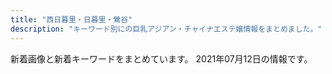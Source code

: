 ```yaml
---
title: "西日暮里・日暮里・鶯谷"
description: "キーワード別にの巨乳アジアン・チャイナエステ嬢情報をまとめました。"
---
```


新着画像と新着キーワードをまとめています。
2021年07月12日の情報です。

<DmmAffiliateIns />
<KeywordTable
  shops={
    [
    {
        "keywords": {},
        "station": "\u65e5\u66ae\u91cc\u99c5\u6771\u53e3",
        "img_links": [
            "http://www.relax-mirai.info/i/120/sayuri1.jpg",
            "http://www.relax-mirai.info/images/info02.jpg",
            "http://www.relax-mirai.info/images/sayuri1.jpg",
            "http://www.relax-mirai.info/images/m03.jpg",
            "http://www.relax-mirai.info/images/momo1.jpg",
            "http://www.relax-mirai.info/images/qr.jpg",
            "http://www.relax-mirai.info/images/info01.jpg",
            "http://www.relax-mirai.info/gals/risa1.jpg",
            "http://www.relax-mirai.info/gals/kaka1.jpg",
            "http://www.relax-mirai.info/gals/emi1.jpg",
            "http://www.relax-mirai.info/images/m02.jpg",
            "http://www.relax-mirai.info/i/images/sayuri1.jpg",
            "http://www.relax-mirai.info/i/images/momo1.jpg",
            "http://www.relax-mirai.info/images/m04.jpg",
            "http://www.relax-mirai.info/gals/aki1.jpg",
            "http://www.relax-mirai.info/images/risa1.jpg"
        ],
        "url": "http://www.relax-mirai.info/",
        "name": "\u672a\u6765"
    },
    {
        "name": "\u3055\u308f\u3084\u304b\u30ca\u30a4\u30c8",
        "keywords": {
            "C": 4,
            "F": 4,
            "D": 4
        },
        "station": "JR\u7530\u7aef\u99c5\u5317\u53e3",
        "url": "https://sawa-relax.tokyo/",
        "img_links": [
            "https://sawa-relax.tokyo/wp-content/themes/este/img/top-img01b.png",
            "https://sawa-relax.tokyo/wp-content/uploads/2021/05/78612sawaya.jpg",
            "https://sawa-relax.tokyo/wp-content/themes/este/img/tel_footer.png",
            "https://sawa-relax.tokyo/wp-content/themes/este/img/call.png",
            "https://sawa-relax.tokyo/wp-content/uploads/2021/05/098761sawaya.jpg",
            "https://sawa-relax.tokyo/wp-content/themes/este/img/top-img02.png",
            "https://sawa-relax.tokyo/wp-content/themes/este/img/top-img01a.png",
            "https://sawa-relax.tokyo/wp-content/themes/este/img/tel_header.png",
            "https://sawa-relax.tokyo/wp-content/themes/este/img/1.jpg",
            "https://sawa-relax.tokyo/wp-content/themes/este/img/4.jpg",
            "https://sawa-relax.tokyo/wp-content/themes/este/img/3.jpg",
            "https://sawa-relax.tokyo/wp-content/themes/este/img/2.jpg",
            "https://sawa-relax.tokyo/wp-content/uploads/2021/05/9876546789sawaya.jpg"
        ]
    },
    {
        "img_links": [
            "http://esthe-massage.xyz/images/cg03.jpg",
            "http://esthe-massage.xyz/images/cg01.jpg",
            "http://esthe-massage.xyz/images/cg06.jpg",
            "http://esthe-massage.xyz/images/top001.png",
            "http://esthe-massage.xyz/images/nav-004.png",
            "http://esthe-massage.xyz/images/cg05.jpg",
            "http://esthe-massage.xyz/images/nav-003.png",
            "http://esthe-massage.xyz/images/cg011.jpg",
            "http://esthe-massage.xyz/images/nav-006.png",
            "http://esthe-massage.xyz/images/tel.png",
            "http://esthe-massage.xyz/images/no.png",
            "http://esthe-massage.xyz/images/nav-005.png",
            "http://esthe-massage.xyz/images/cg02.jpg",
            "http://esthe-massage.xyz/images/cg04.jpg",
            "http://esthe-massage.xyz/images/cg07.jpg",
            "http://esthe-massage.xyz/images/nav-002.png",
            "http://esthe-massage.xyz/images/nav-001.png"
        ],
        "name": "FLORA \uff5e\u30d5\u30ed\u30fc\u30e9\uff5e",
        "station": "JR\u65e5\u66ae\u91cc\u99c5\u5357\u53e3",
        "keywords": {
            "E": 1,
            "D": 6,
            "86": 7
        },
        "url": "http://esthe-massage.xyz/"
    },
    {
        "name": "\u304a\u3072\u3081",
        "station": "JR\u65e5\u66ae\u91cc\u99c5\u6771\u53e3",
        "keywords": {
            "\u4e73": 2
        },
        "url": "http://vineryu.xyz/",
        "img_links": [
            "http://vineryu.xyz/uploads/210603/1-21060309335L40.jpg",
            "http://vineryu.xyz/uploads/210608/1-21060Q64635522.jpg",
            "http://vineryu.xyz/uploads/210603/1-21060309344H02.jpg",
            "http://vineryu.xyz/uploads/210603/1-210603093505U9.jpg",
            "http://vineryu.xyz/uploads/210603/1-210603093535919.jpg",
            "http://vineryu.xyz/uploads/210712/1-210G212240D49.jpg",
            "http://vineryu.xyz/uploads/210603/1-21060309354I30.jpg",
            "http://vineryu.xyz/uploads/210603/1-210603093516146.jpg",
            "http://vineryu.xyz/picture/fla.jpg",
            "http://vineryu.xyz/uploads/210603/1-2106030925294Y.jpg",
            "http://vineryu.xyz/uploads/210608/1-21060Q64523591.jpg",
            "http://vineryu.xyz/uploads/210603/1-21060309341O93.jpg",
            "http://vineryu.xyz/picture/photo01.jpg",
            "http://vineryu.xyz/uploads/210706/1-210F6105945648.jpg",
            "http://vineryu.xyz/picture/photo03.jpg",
            "http://vineryu.xyz/uploads/210706/1-210F610593DU.jpg",
            "http://vineryu.xyz/uploads/210608/1-21060Q64509648.jpg",
            "http://vineryu.xyz/uploads/210603/1-210603092541234.jpg",
            "http://vineryu.xyz/uploads/210603/1-210603093435K6.jpg",
            "http://vineryu.xyz/picture/photo04.jpg",
            "http://vineryu.xyz/picture/photo02.jpg",
            "http://vineryu.xyz/uploads/210608/1-21060Q6464E40.jpg",
            "http://vineryu.xyz/uploads/210712/1-210G212241D15.jpg"
        ]
    },
    {
        "name": "\u30ed\u30fc\u30ba",
        "url": "http://minopom.xyz/",
        "station": "JR\u7530\u7aef\u99c5",
        "keywords": {
            "\u4e73": 3
        },
        "img_links": [
            "http://minopom.xyz/uploads/210406/1-210406143111G0.jpg",
            "http://minopom.xyz/uploads/allimg/210410/1-21041014500NX.jpg",
            "http://minopom.xyz/uploads/210430/1-2104301Q63S18.jpg",
            "http://minopom.xyz/uploads/210406/1-210406143244C2.jpg",
            "http://minopom.xyz/picture/img.site-builder.jpg",
            "http://minopom.xyz/picture/room2.jpg",
            "http://www.minopom.xyz/uploads/allimg/210410/1-210410144U4934.jpg",
            "http://www.minopom.xyz/uploads/allimg/210410/1-21041014500NX.jpg",
            "http://minopom.xyz/uploads/210406/1-2104061433121E.jpg",
            "http://www.minopom.xyz/uploads/allimg/210410/1-210410144323118.jpg",
            "http://minopom.xyz/picture/room3.jpg",
            "http://www.minopom.xyz/uploads/allimg/210410/1-210410145204C9.jpg",
            "http://minopom.xyz/picture/head.jpg",
            "http://minopom.xyz/picture/room1.jpg",
            "http://minopom.xyz/uploads/allimg/210406/1-21040614313L45.jpg",
            "http://www.minopom.xyz/uploads/allimg/210410/1-21041014413S64.jpg",
            "http://www.minopom.xyz/picture/totop_04.png",
            "http://minopom.xyz/uploads/allimg/210410/1-210410144U4934.jpg",
            "http://www.minopom.xyz/picture/img.site-builder.jpg",
            "http://minopom.xyz/uploads/allimg/210410/1-210410145204C9.jpg",
            "http://minopom.xyz/uploads/allimg/210410/1-210410144323118.jpg",
            "http://minopom.xyz/uploads/allimg/210410/1-21041014413S64.jpg",
            "http://www.minopom.xyz/uploads/allimg/210410/1-21041014450GC.jpg",
            "http://minopom.xyz/uploads/allimg/210410/1-210410145124148.jpg",
            "http://minopom.xyz/uploads/210419/1-21041914162C16.jpg",
            "http://minopom.xyz/uploads/allimg/210410/1-2104101450455A.jpg",
            "http://www.minopom.xyz/picture/head.jpg",
            "http://www.minopom.xyz/uploads/allimg/210410/1-210410145124148.jpg",
            "http://www.minopom.xyz/uploads/allimg/210410/1-2104101450455A.jpg",
            "http://www.minopom.xyz/uploads/allimg/210410/1-210410144PY50.jpg",
            "http://minopom.xyz/picture/totop_04.png",
            "http://minopom.xyz/uploads/allimg/210410/1-21041014450GC.jpg",
            "http://www.minopom.xyz/uploads/allimg/210406/1-21040614313L45.jpg",
            "http://minopom.xyz/uploads/allimg/210410/1-210410144PY50.jpg"
        ]
    },
    {
        "img_links": [
            "https://mominoki.tyo.ac/images/themes/pink/line.png",
            "https://mominoki.tyo.ac/images/themes/pink/r3.jpg",
            "https://mominoki.tyo.ac/images/themes/pink/mobile.jpg",
            "https://mominoki.tyo.ac/photos/sites/41/2020/09/2020092804344859.jpg",
            "https://mominoki.tyo.ac/photos/sites/41/2021/03/202103150746598.jpg",
            "https://mominoki.tyo.ac/images/themes/pink/s_newface.png",
            "https://mominoki.tyo.ac/photos/sites/41/2020/09/2020092810535583.jpg",
            "https://mominoki.tyo.ac/images/room2.jpg",
            "https://mominoki.tyo.ac/images/themes/pink/s_link.png",
            "https://mominoki.tyo.ac/images/themes/pink/no2.png",
            "https://mominoki.tyo.ac/images/themes/pink/no1.png",
            "https://mominoki.tyo.ac/photos/sites/41/2020/11/2020111401222038.jpg",
            "https://mominoki.tyo.ac/images/room4.jpg",
            "https://mominoki.tyo.ac/photos/sites/41/2020/09/2020092801595154.jpg",
            "https://mominoki.tyo.ac/images/themes/pink/s_ranking.png",
            "https://mominoki.tyo.ac/images/room1.jpg",
            "https://mominoki.tyo.ac/photos/sites/41/2021/03/202103150747058.jpg",
            "https://mominoki.tyo.ac/images/themes/pink/s_pickup.png",
            "https://mominoki.tyo.ac/images/themes/pink/s_news.png",
            "https://mominoki.tyo.ac/photos/sites/41/2020/09/2020092804344656.jpg",
            "https://mominoki.tyo.ac/photos/sites/41/2021/06/202106070158042.jpg",
            "https://mominoki.tyo.ac/images/themes/pink/s_staff.png",
            "https://mominoki.tyo.ac/images/room3.jpg",
            "https://mominoki.tyo.ac/photos/sites/41/2020/09/2020092804344750.jpg"
        ],
        "keywords": {
            "85": 12,
            "86": 8,
            "87": 8,
            "C": 16,
            "D": 28,
            "E": 4,
            "83": 4
        },
        "url": "https://mominoki.tyo.ac/",
        "station": "\u753a\u5c4b\u99c51\u756a\u51fa\u53e3",
        "name": "\u3082\u307f\u306e\u6728"
    },
    {
        "station": "JR\u9daf\u8c37\u99c5\u5317\u53e3",
        "img_links": [
            "http://lillian.work/button/staff.png",
            "http://lillian.work/room/room-l1.jpg",
            "http://lillian.work/icon/google_plus.png",
            "http://lillian.work/room/tl1.jpg",
            "http://lillian.work/room/esthe2.jpg",
            "http://lillian.work/staff/miki-l1.jpg",
            "http://lillian.work/images/clear.png",
            "http://lillian.work/room/esthe1.jpg",
            "http://lillian.work/images/main1.jpg",
            "http://lillian.work/images/header3.png",
            "http://lillian.work/button/home.png",
            "http://lillian.work/staff/miki-s1.jpg",
            "http://lillian.work/staff/nana-l1.jpg",
            "http://lillian.work/images/main-sp.jpg",
            "http://lillian.work/icon/line.png",
            "http://lillian.work/images/footer-r.png",
            "http://lillian.work/room/esthe3.jpg",
            "http://lillian.work/staff/nana-s1.jpg",
            "http://lillian.work/images/flower.png",
            "http://lillian.work/room/room-l3.jpg",
            "http://lillian.work/room/tl3.jpg",
            "http://lillian.work/room/tl2.jpg",
            "http://lillian.work/room/room-l2.jpg",
            "http://lillian.work/images/footer-l.png",
            "http://lillian.work/icon/facebook.png",
            "http://lillian.work/room/room-l4.jpg",
            "http://lillian.work/icon/twitter.png"
        ],
        "url": "http://lillian.work/",
        "keywords": {},
        "name": "Oasis\uff5e\u30aa\u30a2\u30b7\u30b9"
    },
    {
        "img_links": [
            "http://aroma-est.net/images/slider/slide2.png",
            "http://aroma-est.net/images/staff_images/st4.jpg",
            "http://aroma-est.net/images/slider/slide2s.png",
            "http://aroma-est.net/images/staff_images/sta2.jpg",
            "http://aroma-est.net/images/index-2.jpg",
            "http://aroma-est.net/images/an_1_01.jpg",
            "http://aroma-est.net/images/r1.png",
            "http://aroma-est.net/images/staff_images/st5.jpg",
            "http://aroma-est.net/images/slider/slide1.png",
            "http://aroma-est.net/images/slider/slide3.png",
            "http://aroma-est.net/images/sys1.jpg",
            "http://aroma-est.net/images/qr.jpg",
            "http://aroma-est.net/images/r7.png",
            "http://aroma-est.net/images/r6.png",
            "http://aroma-est.net/images/an_1_02.jpg",
            "http://aroma-est.net/images/an_4_01.jpg",
            "http://aroma-est.net/images/slider/slide3s.png",
            "http://aroma-est.net/images/an_2_01.jpg",
            "http://aroma-est.net/images/staff_images/st2.jpg",
            "http://aroma-est.net/images/an_3_01.jpg",
            "http://aroma-est.net/images/an_4_02.jpg",
            "http://aroma-est.net/images/r8.png",
            "http://aroma-est.net/images/slider/slide1s.png",
            "http://aroma-est.net/images/staff_images/sl.png",
            "http://aroma-est.net/images/r4.png",
            "http://aroma-est.net/images/an_2_02.jpg",
            "http://aroma-est.net/images/r3.png",
            "http://aroma-est.net/images/an_3_02.jpg",
            "http://aroma-est.net/images/staff_images/st21.jpg",
            "http://aroma-est.net/images/staff_images/st1.jpg",
            "http://aroma-est.net/images/staff_images/st7.jpg",
            "http://aroma-est.net/images/r2.png",
            "http://aroma-est.net/images/an_5_02.jpg",
            "http://aroma-est.net/images/index_01.jpg",
            "http://aroma-est.net/images/fbb.jpg",
            "http://aroma-est.net/images/staff_images/sta5.jpg",
            "http://aroma-est.net/images/an_6_02.jpg",
            "http://aroma-est.net/images/staff_images/sta4.jpg",
            "http://aroma-est.net/images/r5.png",
            "http://aroma-est.net/images/no.png",
            "http://aroma-est.net/images/staff_images/sta7.jpg",
            "http://aroma-est.net/images/staff_images/sta1.jpg",
            "http://aroma-est.net/images/index-1.jpg",
            "http://aroma-est.net/images/an_6_01.jpg",
            "http://aroma-est.net/images/an_5_01.jpg"
        ],
        "keywords": {
            "E": 8,
            "D": 12,
            "86": 20
        },
        "url": "http://aroma-est.net/",
        "station": "JR\u9daf\u8c37\u99c5\u5317\u53e3",
        "name": "\u96c5"
    },
    {
        "station": "JR\u65e5\u66ae\u91cc\u99c5\u5357\u53e3",
        "img_links": [
            "https://www.sofia-est.com/img/girl/thumb/s94_2.jpg",
            "https://www.sofia-est.com/img/material/photo1.jpg",
            "https://www.sofia-est.com/img/girl/list/s94_list.jpg",
            "https://www.sofia-est.com/img/girl/thumb/s94_1.jpg",
            "https://www.sofia-est.com/img/material/course_tanta2.png",
            "https://www.sofia-est.com/img/material/gm1_rollout.png",
            "https://www.sofia-est.com/img/material/page8_subt1.png",
            "https://www.sofia-est.com/img/girl/thumb/s84_1.jpg",
            "https://www.sofia-est.com/img/material/gm4_rollout.png",
            "https://www.sofia-est.com/img/banner/koko_120x60.png",
            "https://www.sofia-est.com/img/what/coupon202009.png",
            "https://www.sofia-est.com/img/girl/list/s100_list.jpg",
            "https://www.sofia-est.com/img/girl/thumb/s81_4.jpg",
            "https://www.sofia-est.com/img/girl/thumb/s106_1.jpg",
            "https://www.sofia-est.com/img/material/noimg_b.jpg",
            "https://www.sofia-est.com/img/material/page4_subt1.png",
            "https://www.sofia-est.com/img/girl/thumb/s108_1.jpg",
            "https://www.sofia-est.com/img/material/phototxt.jpg",
            "https://www.sofia-est.com/img/girl/thumb/s106_5.jpg",
            "https://www.sofia-est.com/img/material/gm5_rollout.png",
            "https://www.sofia-est.com/img/material/top_infomation.png",
            "https://www.sofia-est.com/img/girl/thumb/s100_2.jpg",
            "https://www.sofia-est.com/img/girl/thumb/s105_5.jpg",
            "https://www.sofia-est.com/img/material/page3_1_subt2.png",
            "https://www.sofia-est.com/img/girl/thumb/s105_3.jpg",
            "https://www.sofia-est.com/img/girl/thumb/s55_1.jpg",
            "https://www.sofia-est.com/img/girl/thumb/s55_3.jpg",
            "https://www.sofia-est.com/img/material/gm6_rollout.png",
            "https://www.sofia-est.com/img/girl/main/s106_1.jpg",
            "https://www.sofia-est.com/img/girl/pickup/pickup20190509222453.jpg",
            "https://www.sofia-est.com/img/girl/mobilepickup/mobilepickup20200302124127.jpg",
            "https://www.sofia-est.com/img/material/page8_subt2.png",
            "https://www.sofia-est.com/img/material/top_news.png",
            "https://www.sofia-est.com/img/girl/thumb/s105_2.jpg",
            "https://www.sofia-est.com/img/girl/main/s100_1.jpg",
            "https://www.sofia-est.com/img/material/top_camp.png",
            "https://www.sofia-est.com/img/material/page6_subt1.png",
            "https://www.sofia-est.com/img/top/topslide20141211.jpg",
            "https://www.sofia-est.com/img/girl/pickup/pickup20191220093702.jpg",
            "https://www.sofia-est.com/img/girl/pickup/pickup20200111122329.jpg",
            "https://www.sofia-est.com/img/material/top_newface.png",
            "https://www.sofia-est.com/img/material/course_tanta1.png",
            "https://www.sofia-est.com/img/material/top_twitter.png",
            "https://www.sofia-est.com/img/girl/main/s99_1.jpg",
            "https://www.sofia-est.com/img/girl/list/s84_list.jpg",
            "https://www.sofia-est.com/img/material/page3_subt1.png",
            "https://www.sofia-est.com/img/material/top_about.png",
            "https://www.sofia-est.com/img/girl/thumb/s81_3.jpg",
            "https://www.sofia-est.com/img/girl/list/s111_list.jpg",
            "https://www.sofia-est.com/img/girl/thumb/s56_1.jpg",
            "https://www.sofia-est.com/img/girl/thumb/s81_5.jpg",
            "https://www.sofia-est.com/img/material/photo7.jpg",
            "https://www.sofia-est.com/img/material/page2_subt1.png",
            "https://www.sofia-est.com/img/girl/thumb/s106_3.jpg",
            "https://www.sofia-est.com/img/girl/thumb/s89_1.jpg",
            "https://www.sofia-est.com/img/girl/list/s89_list.jpg",
            "https://www.sofia-est.com/img/girl/thumb/s89_2.jpg",
            "https://www.sofia-est.com/img/top/topslide20150918.jpg",
            "https://www.sofia-est.com/img/girl/thumb/s100_1.jpg",
            "https://www.sofia-est.com/img/material/top_movie.png",
            "https://www.sofia-est.com/img/material/coursepoint_rev2.png",
            "https://www.sofia-est.com/img/girl/thumb/s99_1.jpg",
            "https://www.sofia-est.com/img/material/photo3.jpg",
            "https://www.sofia-est.com/img/material/photobig.jpg",
            "https://www.sofia-est.com/img/girl/main/s81_1.jpg",
            "https://www.sofia-est.com/img/girl/list/s92_list.jpg",
            "https://www.sofia-est.com/img/material/sd_rt_btn.png",
            "https://www.sofia-est.com/img/girl/pickup/pickup20200909154852.jpg",
            "https://www.sofia-est.com/img/material/iph.png",
            "https://www.sofia-est.com/img/girl/thumb/s113_2.jpg",
            "https://www.sofia-est.com/img/girl/main/s105_1.jpg",
            "https://www.sofia-est.com/img/girl/main/s94_1.jpg",
            "https://www.sofia-est.com/img/girl/list/s108_list.jpg",
            "https://www.sofia-est.com/img/material/courseoption_rev1.png",
            "https://www.sofia-est.com/img/material/mobileqr.png",
            "https://www.sofia-est.com/img/material/yakusoku.png",
            "https://www.sofia-est.com/img/material/photo8.jpg",
            "https://www.sofia-est.com/img/girl/thumb/s81_1.jpg",
            "https://www.sofia-est.com/img/material/mob_youtube.png",
            "https://www.sofia-est.com/img/material/photo6.jpg",
            "https://www.sofia-est.com/img/material/page6_subt2.png",
            "https://www.sofia-est.com/img/material/page3_1_subt1.png",
            "https://www.sofia-est.com/img/material/gm3_rollout.png",
            "https://www.sofia-est.com/img/material/movie20141210.jpg",
            "https://www.sofia-est.com/img/girl/thumb/s113_1.jpg",
            "https://www.sofia-est.com/img/material/hosi5.png",
            "https://www.sofia-est.com/img/girl/main/s56_1.jpg",
            "https://www.sofia-est.com/img/material/page5_subt1.png",
            "https://www.sofia-est.com/img/girl/list/s81_list.jpg",
            "https://www.sofia-est.com/img/girl/thumb/s99_2.jpg",
            "https://www.sofia-est.com/img/girl/thumb/s92_1.jpg",
            "https://www.sofia-est.com/img/girl/list/s97_list.jpg",
            "https://www.sofia-est.com/img/girl/list/s56_list.jpg",
            "https://www.sofia-est.com/img/material/top_kodawari.png",
            "https://www.sofia-est.com/img/material/photo4.jpg",
            "https://www.sofia-est.com/img/material/noimg_thumb.jpg",
            "https://www.sofia-est.com/img/material/page5_subt2.png",
            "https://www.sofia-est.com/img/girl/list/s113_list.jpg",
            "https://www.sofia-est.com/img/girl/thumb/s97_2.jpg",
            "https://www.sofia-est.com/img/material/doublecourse_rev1.png",
            "https://www.sofia-est.com/img/material/page7_subt1.png",
            "https://www.sofia-est.com/img/girl/thumb/s106_4.jpg",
            "https://www.sofia-est.com/img/girl/main/s97_1.jpg",
            "https://www.sofia-est.com/img/girl/thumb/s106_2.jpg",
            "https://www.sofia-est.com/img/material/page4_subt2.png",
            "https://www.sofia-est.com/img/material/photo5.jpg",
            "https://www.sofia-est.com/img/girl/thumb/s97_1.jpg",
            "https://www.sofia-est.com/img/material/top_pickup.png",
            "https://www.sofia-est.com/img/girl/list/s105_list.jpg",
            "https://www.sofia-est.com/img/girl/thumb/s105_4.jpg",
            "https://www.sofia-est.com/img/girl/main/s55_1.jpg",
            "https://www.sofia-est.com/img/girl/pickup/pickup20191220093623.jpg",
            "https://www.sofia-est.com/img/material/top_kodawariimg1.jpg",
            "https://www.sofia-est.com/img/material/pagetop_rollout.png",
            "https://www.sofia-est.com/img/girl/thumb/s81_2.jpg",
            "https://www.sofia-est.com/img/girl/main/s89_1.jpg",
            "https://www.sofia-est.com/img/girl/thumb/s105_1.jpg",
            "https://www.sofia-est.com/img/material/noimg_m.jpg",
            "https://www.sofia-est.com/img/material/gm2_rollout.png",
            "https://www.sofia-est.com/img/material/photo2.jpg",
            "https://www.sofia-est.com/img/girl/thumb/s56_2.jpg",
            "https://www.sofia-est.com/img/material/movie_left_yaji.png",
            "https://www.sofia-est.com/img/material/movieicon.png",
            "https://www.sofia-est.com/img/girl/list/s55_list.jpg",
            "https://www.sofia-est.com/img/material/page6_subt3.png",
            "https://www.sofia-est.com/img/top/topslide20141210.jpg",
            "https://www.sofia-est.com/img/material/movie_right_yaji.png",
            "https://www.sofia-est.com/img/girl/main/s113_1.jpg",
            "https://www.sofia-est.com/img/girl/thumb/s55_2.jpg",
            "https://www.sofia-est.com/img/girl/list/s99_list.jpg",
            "https://www.sofia-est.com/img/girl/pickup/pickup20200909154945.jpg",
            "https://www.sofia-est.com/img/girl/list/s106_list.jpg"
        ],
        "keywords": {
            "\u30bb\u30af\u30b7\u30fc": 39,
            "G": 2,
            "\u30c0\u30a4\u30ca\u30de\u30a4\u30c8": 1,
            "E": 1
        },
        "name": "\u30bd\u30d5\u30a3\u30a2",
        "url": "https://www.sofia-est.com/"
    },
    {
        "station": "JR\u65e5\u66ae\u91cc\u99c5\u6771\u53e3",
        "url": "http://www.en-nippori.net/",
        "name": "\u7e01",
        "keywords": {
            "C": 6
        },
        "img_links": [
            "http://www.en-nippori.net/image/therapist/06.jpg",
            "http://www.en-nippori.net/image/index/top.jpg",
            "http://www.en-nippori.net/image/mainparts/images/navi01_02.jpg",
            "http://www.en-nippori.net/image/therapist/02.jpg",
            "http://www.en-nippori.net/image/mainparts/images/navi01_06.jpg",
            "http://www.en-nippori.net/image/mainparts/images/navi01_07.jpg",
            "http://www.en-nippori.net/image/mainparts/images/navi01_03.jpg",
            "http://www.en-nippori.net/image/mainparts/images/navi01_04.jpg",
            "http://www.en-nippori.net/image/mainparts/main.jpg",
            "http://www.en-nippori.net/image/therapist/04.jpg",
            "http://www.en-nippori.net/image/mainparts/images/navi01_05.jpg",
            "http://www.en-nippori.net/image/therapist/01.jpg",
            "http://www.en-nippori.net/image/therapist/03.jpg"
        ]
    },
    {
        "keywords": {
            "87": 3,
            "86": 9,
            "D": 12,
            "E": 2,
            "84": 2,
            "C": 1,
            "85": 1
        },
        "url": "http://chou.ies.bz/",
        "station": "JR\u897f\u65e5\u66ae\u91cc\u99c5",
        "img_links": [
            "http://chou.ies.bz/images/s_pick.png",
            "http://chou.ies.bz/photos/sites/85/2020/10/2020100610383828.jpg",
            "http://chou.ies.bz/photos/sites/85/2021/05/2021051201142065.jpg",
            "http://chou.ies.bz/photos/sites/85/2020/12/2020120204150858.jpg",
            "http://chou.ies.bz/photos/sites/85/2021/07/2021070301592095.jpg",
            "http://chou.ies.bz/images/mobile.png",
            "http://chou.ies.bz/photos/sites/85/2020/12/2020121802483415.jpg",
            "http://chou.ies.bz/photos/sites/85/2019/06/2019062803491517.jpg",
            "http://chou.ies.bz/images/s_link.png",
            "http://chou.ies.bz/photos/sites/85/2019/12/2019120602315853.jpg",
            "http://chou.ies.bz/photos/sites/85/2019/07/2019070106320474.jpg",
            "http://chou.ies.bz/photos/sites/85/2020/10/2020100610370157.jpg",
            "http://chou.ies.bz/photos/sites/85/2019/07/2019070106333414.jpg",
            "http://chou.ies.bz/photos/sites/85/2021/06/2021060901285023.jpg",
            "http://chou.ies.bz/photos/sites/85/2019/07/2019070106330942.jpg",
            "http://chou.ies.bz/images/top.png",
            "http://chou.ies.bz/photos/sites/85/2020/12/2020120204265615.jpg",
            "http://chou.ies.bz/images/n1.jpg",
            "http://chou.ies.bz/photos/sites/85/2019/07/2019070106340260.jpg",
            "http://chou.ies.bz/photos/sites/85/2021/04/2021042710033582.jpg",
            "http://chou.ies.bz/images/s_news.png",
            "http://chou.ies.bz/images/s3.png",
            "http://chou.ies.bz/images/s1.png",
            "http://chou.ies.bz/photos/sites/85/2019/07/2019070509385227.jpg",
            "http://chou.ies.bz/images/s_staff.jpg",
            "http://chou.ies.bz/images/n3.png"
        ],
        "name": "\u706f\u308a\u5c4b"
    },
    {
        "img_links": [
            "http://www.night.ne.jp/tokyo/yuki/img/index_view.jpg",
            "http://www.night.ne.jp/tokyo/yuki/img/index.jpg",
            "http://www.night.ne.jp/nightnet/img/4.jpg",
            "http://www.night.ne.jp/nightnet/img/7.jpg",
            "http://www.night.ne.jp/tokyo/yuki/img/skill_2.jpg",
            "http://www.night.ne.jp/nightnet/img/10.jpg",
            "http://www.night.ne.jp/nightnet/img/2.jpg",
            "http://www.night.ne.jp/nightnet/img/5.jpg",
            "http://www.night.ne.jp/nightnet/img/14.jpg",
            "http://www.night.ne.jp/_format/W/img/whats_news.jpg",
            "http://www.night.ne.jp/nightnet/img/17.jpg",
            "http://www.night.ne.jp/tokyo/yuki/img/view_1.jpg",
            "http://www.night.ne.jp/_format/W/img/whats_skill.jpg",
            "http://www.night.ne.jp/nightnet/img/3.jpg",
            "http://www.night.ne.jp/nightnet/img/13.jpg",
            "http://www.night.ne.jp/tokyo/yuki/img/index_skill.jpg",
            "http://www.night.ne.jp/nightnet/img/6.jpg",
            "http://www.night.ne.jp/tokyo/yuki/img/qr_code.jpg",
            "http://www.night.ne.jp/nightnet/img/15.jpg",
            "http://www.night.ne.jp/nightnet/img/12a.jpg",
            "http://www.night.ne.jp/tokyo/yuki/img/index_top.jpg",
            "http://www.night.ne.jp/_format/W/img/index_enter_1.jpg",
            "http://www.night.ne.jp/nightnet/img/8.jpg",
            "http://www.night.ne.jp/tokyo/yuki/img/view_2.jpg",
            "http://www.night.ne.jp/nightnet/img/16.jpg",
            "http://www.night.ne.jp/nightnet/img/1.jpg",
            "http://www.night.ne.jp/nightnet/img/9.jpg",
            "http://www.night.ne.jp/_format/W/img/whats_view.jpg",
            "http://www.night.ne.jp/nightnet/img/11.jpg",
            "http://www.night.ne.jp/tokyo/yuki/img/skill_1.jpg"
        ],
        "name": "\u97d3\u697d",
        "station": "\u5165\u8c37\u99c52\u756a\u51fa\u53e3",
        "keywords": {},
        "url": "http://www.night.ne.jp/tokyo/yuki/"
    },
    {
        "name": "\u548c\u5408 \u308f\u3054\u3046",
        "station": "JR\u65e5\u66ae\u91cc\u99c5\u6771\u53e3",
        "img_links": [
            "http://esthe-aroma.red/link/menlog.jpg",
            "http://esthe-aroma.red/images/sruru.jpg",
            "http://esthe-aroma.red/images/news.png",
            "http://esthe-aroma.red/images/rec.png",
            "http://esthe-aroma.red/images/cg06.jpg",
            "http://esthe-aroma.red/images/precau.png",
            "http://esthe-aroma.red/images/staff_s.png",
            "http://esthe-aroma.red/images/cg08.jpg",
            "http://esthe-aroma.red/images/cg10.jpg",
            "http://esthe-aroma.red/images/cg05.jpg",
            "http://esthe-aroma.red/images/imm.jpg",
            "http://esthe-aroma.red/images/top.png",
            "http://esthe-aroma.red/images/cg04.jpg",
            "http://esthe-aroma.red/images/r4.jpg",
            "http://esthe-aroma.red/images/r3.jpg",
            "http://esthe-aroma.red/images/cg02.jpg",
            "http://esthe-aroma.red/images/cg01.jpg",
            "http://esthe-aroma.red/images/kan.jpg",
            "http://esthe-aroma.red/images/cg07.jpg",
            "http://esthe-aroma.red/images/r1.jpg",
            "http://esthe-aroma.red/images/cg03.jpg",
            "http://esthe-aroma.red/images/cg09.jpg",
            "http://esthe-aroma.red/images/r2.jpg",
            "http://esthe-aroma.red/images/evetop.png"
        ],
        "keywords": {
            "86": 10,
            "E": 1,
            "D": 9
        },
        "url": "http://esthe-aroma.red/"
    },
    {
        "url": "http://es-minami.com/",
        "station": "JR\u65e5\u66ae\u91cc\u99c5\u6771\u53e3",
        "name": "\u307f\u306a\u307f",
        "img_links": [
            "http://es-minami.com/images/staff-bar.png",
            "http://es-minami.com/images/riri1.jpg",
            "http://es-minami.com/img/nana1.jpg",
            "http://es-minami.com/images/mobole.png",
            "http://es-minami.com/gals/rika1.jpg",
            "http://es-minami.com/images/mika2.jpg",
            "http://www.es-minami.com/images/nana1.jpg",
            "http://www.es-minami.com/gals/riri1.jpg",
            "http://www.es-minami.com/img/riri1.jpg",
            "http://es-minami.com/images/pick_staff6.jpg",
            "http://www.es-minami.com/gals/nana1.jpg",
            "http://www.es-minami.com/images/staff-bar.png",
            "http://www.es-minami.com/img/nana1.jpg",
            "http://es-minami.com/images/sayuri1.jpg",
            "http://es-minami.com/img/mika2.jpg",
            "http://es-minami.com/gals/mika2.jpg",
            "http://www.es-minami.com/images/mobole.png",
            "http://es-minami.com/images/mika1.jpg",
            "http://www.es-minami.com/images/sayuri1.jpg",
            "http://www.es-minami.com/images/sayuri2.jpg",
            "http://es-minami.com/gals/mika1.jpg",
            "http://es-minami.com/images/nana1.jpg",
            "http://www.es-minami.com/gals/sayuri1.jpg",
            "http://es-minami.com/images/news.png",
            "http://es-minami.com/img/mika1.jpg",
            "http://es-minami.com/gals/nana1.jpg",
            "http://www.es-minami.com/img/mika1.jpg",
            "http://www.es-minami.com/images/news.png",
            "http://www.es-minami.com/img/sayuri2.jpg",
            "http://www.es-minami.com/images/riri1.jpg",
            "http://www.es-minami.com/images/pick_staff6.jpg",
            "http://www.es-minami.com/images/yuki1.jpg",
            "http://www.es-minami.com/gals/mika1.jpg",
            "http://es-minami.com/images/yuki1.jpg",
            "http://es-minami.com/gals/sayuri2.jpg",
            "http://www.es-minami.com/gals/sayuri2.jpg",
            "http://es-minami.com/img/yuki1.jpg",
            "http://www.es-minami.com/images/rika1.jpg",
            "http://es-minami.com/gals/sayuri1.jpg",
            "http://es-minami.com/img/sayuri2.jpg",
            "http://www.es-minami.com/img/mika2.jpg",
            "http://es-minami.com/gals/yuki1.jpg",
            "http://www.es-minami.com/gals/yuki1.jpg",
            "http://es-minami.com/images/rika1.jpg",
            "http://es-minami.com/images/sayuri2.jpg",
            "http://www.es-minami.com/images/mika1.jpg",
            "http://www.es-minami.com/img/sayuri1.jpg",
            "http://www.es-minami.com/img/yuki1.jpg",
            "http://es-minami.com/gals/riri1.jpg",
            "http://es-minami.com/img/sayuri1.jpg",
            "http://es-minami.com/gals/sakura1.jpg",
            "http://www.es-minami.com/gals/mika2.jpg",
            "http://es-minami.com/img/riri1.jpg",
            "http://www.es-minami.com/gals/rika1.jpg",
            "http://www.es-minami.com/images/mika2.jpg",
            "http://www.es-minami.com/gals/sakura1.jpg"
        ],
        "keywords": {}
    },
    {
        "name": "For You",
        "url": "http://flowerscent.este.work/",
        "station": "JR\u897f\u65e5\u66ae\u91cc\u99c5",
        "keywords": {
            "87": 6,
            "86": 6,
            "E": 12,
            "83": 18,
            "C": 30,
            "84": 6
        },
        "img_links": [
            "http://flowerscent.este.work/2/uploadimg/1621772225.jpg",
            "http://flowerscent.este.work/frame/fla/photo02.jpg",
            "http://flowerscent.este.work/frame/fla/photo01.jpg",
            "http://flowerscent.este.work/frame/fla/photo03.jpg",
            "http://flowerscent.este.work/2/uploadimg/1599833697.jpg",
            "http://flowerscent.este.work/frame/scroll4/scroll4.jpg",
            "http://flowerscent.este.work/img/header.jpg",
            "http://flowerscent.este.work/frame/scroll1/scroll1.jpg",
            "http://flowerscent.este.work/2/uploadimg/1621772192.jpeg",
            "http://flowerscent.este.work/frame/scroll3/scroll3.jpg",
            "http://flowerscent.este.work/frame/scroll2/scroll2.jpg",
            "http://flowerscent.este.work/kanban.png",
            "http://flowerscent.este.work/2/uploadimg/1600260826.jpg",
            "http://flowerscent.este.work/frame/scroll5/scroll5.jpg",
            "http://flowerscent.este.work/navi/blk/temp_under2.jpg",
            "http://flowerscent.este.work/frame/fla/photo05.jpg",
            "http://flowerscent.este.work/frame/telimg/telbar.png",
            "http://flowerscent.este.work/frame/fla/photo04.jpg"
        ]
    },
    {
        "station": "JR\u65e5\u66ae\u91cc\u99c5\u5357\u53e3",
        "name": "\u306f\u305f\u3061",
        "keywords": {
            "94": 3,
            "85": 15,
            "F": 3,
            "D": 47,
            "86": 19,
            "E": 6,
            "C": 19
        },
        "url": "http://www.mac-riraku106.xyz/",
        "img_links": [
            "http://www.mac-riraku106.xyz/uploads/190723/30-1.jpg",
            "http://www.mac-riraku106.xyz/uploads/191008/1-19100Q5451M20.jpg",
            "http://www.mac-riraku106.xyz/static/picture/tel.png",
            "http://www.mac-riraku106.xyz/uploads/190723/1-2.jpg",
            "http://www.mac-riraku106.xyz/uploads/200310/1-20031013091I08.jpg",
            "http://www.mac-riraku106.xyz/uploads/190826/1-1ZR6144611E0.jpg",
            "http://www.mac-riraku106.xyz/uploads/200325/1-2003251H340B9.jpg",
            "http://www.mac-riraku106.xyz/uploads/200818/1-200QQ5535E92.jpg",
            "http://www.mac-riraku106.xyz/uploads/191209/1-1912091229204E.jpg",
            "http://www.mac-riraku106.xyz/uploads/200325/1-2003251H312V4.jpg",
            "http://www.mac-riraku106.xyz/uploads/191128/1-19112Q31009521.jpg",
            "http://www.mac-riraku106.xyz/uploads/200310/1-200310130Z0421.jpg",
            "http://www.mac-riraku106.xyz/uploads/200501/1-200501125251121.jpg",
            "http://www.mac-riraku106.xyz/static/picture/2.jpg",
            "http://www.mac-riraku106.xyz/uploads/191106/1-191106092T0531.jpg",
            "http://www.mac-riraku106.xyz/uploads/200310/1-200310130925920.jpg",
            "http://www.mac-riraku106.xyz/uploads/191128/1-19112Q3102OP.jpg",
            "http://www.mac-riraku106.xyz/uploads/190723/23-1.jpg",
            "http://www.mac-riraku106.xyz/uploads/191106/1-191106092J62Y.jpg",
            "http://www.mac-riraku106.xyz/uploads/200818/1-200QQ554231G.jpg",
            "http://www.mac-riraku106.xyz/static/picture/michi01.png",
            "http://www.mac-riraku106.xyz/static/picture/top-img09.png",
            "http://www.mac-riraku106.xyz/uploads/200501/1-200501125159161.jpg",
            "http://www.mac-riraku106.xyz/uploads/200801/1-200P1110412514.jpg",
            "http://www.mac-riraku106.xyz/uploads/200608/1-20060Q02506204.jpg",
            "http://www.mac-riraku106.xyz/uploads/200501/1-200501125150516.jpg",
            "http://www.mac-riraku106.xyz/uploads/200501/1-200501145002a7.jpg",
            "http://www.mac-riraku106.xyz/uploads/200608/1-20060Q0251EY.jpg",
            "http://www.mac-riraku106.xyz/uploads/190826/1-1ZR614462Qa.jpg",
            "http://www.mac-riraku106.xyz/uploads/190723/1-1.jpg",
            "http://www.mac-riraku106.xyz/uploads/191209/1-191209122ZY50.jpg",
            "http://www.mac-riraku106.xyz/uploads/190723/25-1.jpg",
            "http://www.mac-riraku106.xyz/static/picture/top-img02.png",
            "http://www.mac-riraku106.xyz/uploads/190906/1-1ZZ6125225A4.jpg",
            "http://www.mac-riraku106.xyz/uploads/190723/33-1.jpg",
            "http://www.mac-riraku106.xyz/static/picture/call.png",
            "http://www.mac-riraku106.xyz/uploads/191128/1-19112Q3111UF.jpg",
            "http://www.mac-riraku106.xyz/uploads/200801/1-200P1110631926.jpg",
            "http://www.mac-riraku106.xyz/uploads/190723/10-1.jpg",
            "http://www.mac-riraku106.xyz/uploads/200501/1-200501145011C2.jpg",
            "http://www.mac-riraku106.xyz/uploads/190926/1-1Z926131R6102.jpg",
            "http://www.mac-riraku106.xyz/uploads/191106/1-191106092S0357.jpg",
            "http://www.mac-riraku106.xyz/uploads/190906/1-1ZZ612503C39.jpg",
            "http://www.mac-riraku106.xyz/static/picture/1.jpg",
            "http://www.mac-riraku106.xyz/uploads/191209/1-191209123459153.jpg",
            "http://www.mac-riraku106.xyz/uploads/200501/1-200501144951148.jpg",
            "http://www.mac-riraku106.xyz/uploads/200317/1-20031G4420c38.jpg",
            "http://www.mac-riraku106.xyz/uploads/200501/1-200501125300127.jpg",
            "http://www.mac-riraku106.xyz/static/picture/michi02.png",
            "http://www.mac-riraku106.xyz/uploads/200317/1-20031G44235R7.jpg",
            "http://www.mac-riraku106.xyz/uploads/200818/1-200QQ55415J4.jpg",
            "http://www.mac-riraku106.xyz/uploads/190723/23-2.jpg",
            "http://www.mac-riraku106.xyz/uploads/200317/1-20031G44220J0.jpg",
            "http://www.mac-riraku106.xyz/uploads/200801/1-200P1110A4M2.jpg",
            "http://www.mac-riraku106.xyz/static/picture/top-img01.png",
            "http://www.mac-riraku106.xyz/uploads/191219/1-191219124141563.jpg",
            "http://www.mac-riraku106.xyz/uploads/190723/21-1.jpg",
            "http://www.mac-riraku106.xyz/uploads/190723/23-3.jpg",
            "http://www.mac-riraku106.xyz/uploads/190723/34-1.jpg",
            "http://www.mac-riraku106.xyz/uploads/191008/1-19100Q5453V63.jpg",
            "http://www.mac-riraku106.xyz/uploads/190926/1-1Z926131T2408.jpg",
            "http://www.mac-riraku106.xyz/uploads/190723/10-2.jpg",
            "http://www.mac-riraku106.xyz/uploads/191219/1-19121912423J29.jpg",
            "http://www.mac-riraku106.xyz/static/picture/top-img03.png"
        ]
    },
    {
        "img_links": [
            "http://es-rlx.com/staff/yuki/01.jpg",
            "http://es-rlx.com/staff/sakura/01mb.jpg",
            "http://es-rlx.com/img/access/road04.jpg",
            "http://es-rlx.com/staff/minami/01.jpg",
            "http://es-rlx.com/img/access/road03.jpg",
            "http://es-rlx.com/img/ttl_rec.png",
            "http://es-rlx.com/staff/sakura/01.jpg",
            "http://es-rlx.com/img/youtube.jpg",
            "http://es-rlx.com/img/ttl_mobile.png",
            "http://es-rlx.com/pic/head.png",
            "http://es-rlx.com/img/access/roaddm.png",
            "http://es-rlx.com/staff/minami/01mb.jpg",
            "http://es-rlx.com/i/files/homeimg.jpg",
            "http://es-rlx.com/img/access/kanban.png",
            "http://es-rlx.com/img/access/road01.jpg",
            "http://es-rlx.com/pic/top2.jpg",
            "http://es-rlx.com/img/ttl_tnew.png",
            "http://es-rlx.com/img/ttl_staff.png",
            "http://es-rlx.com/pic/top3.jpg",
            "http://es-rlx.com/staff/yuki/01mb.jpg",
            "http://es-rlx.com/pic/top1.jpg",
            "http://es-rlx.com/img/ft_tel.png",
            "http://es-rlx.com/img/access/road02.jpg"
        ],
        "station": "JR\u9daf\u8c37\u99c5\u5317\u53e3",
        "url": "http://es-rlx.com/",
        "keywords": {
            "C": 15
        },
        "name": "\u5065\u7f8e\u5802"
    },
    {
        "url": "http://momo.tyo.cm/",
        "name": "\u6843",
        "station": "JR\u65e5\u66ae\u91cc\u99c5\u5357\u53e3",
        "img_links": [
            "http://momo.tyo.cm/images/nav_link06.png",
            "http://momo.tyo.cm/images/border02.png",
            "http://momo.tyo.cm/images/top_slider02.jpg",
            "http://momo.tyo.cm/images/border01.png",
            "http://momo.tyo.cm/images/tit_com03.png",
            "http://momo.tyo.cm/photos/sites/53/2021/02/2021021607405658.jpg",
            "http://momo.tyo.cm/images/tit_com01.png",
            "http://momo.tyo.cm/images/tit05.png",
            "http://momo.tyo.cm/images/news.png",
            "http://momo.tyo.cm/images/nav_link05.png",
            "http://momo.tyo.cm/images/nav_link03.png",
            "http://momo.tyo.cm/images/nav_link01.png",
            "http://momo.tyo.cm/images/tit04.png",
            "http://momo.tyo.cm/images/pagetop.png",
            "http://momo.tyo.cm/images/tit_link01.png",
            "http://momo.tyo.cm/images/tit_com02.png",
            "http://momo.tyo.cm/photos/sites/53/2021/02/2021021607405578.jpg",
            "http://momo.tyo.cm/images/top_slider01.jpg",
            "http://momo.tyo.cm/images/nav_link02.png",
            "http://momo.tyo.cm/images/tit_com.png",
            "http://momo.tyo.cm/photos/sites/53/2021/02/2021021607405730.jpg",
            "http://momo.tyo.cm/images/bg_pick.png",
            "http://momo.tyo.cm/images/tit_staff.png",
            "http://momo.tyo.cm/images/tit_com04.png",
            "http://momo.tyo.cm/images/tit03.png",
            "http://momo.tyo.cm/images/tit_com05.png",
            "http://momo.tyo.cm/images/tit01.png",
            "http://momo.tyo.cm/images/nav_link04.png",
            "http://momo.tyo.cm/photos/sites/53/2021/02/2021021607405882.jpg",
            "http://momo.tyo.cm/images/tit02.png"
        ],
        "keywords": {
            "86": 15,
            "85": 5,
            "D": 20
        }
    },
    {
        "url": "http://onkyoukou.tyo.cm/",
        "name": "\u6e29\u99a8\u6e2f-\u304a\u3093\u304d\u3087\u3046\u3053\u3046-",
        "img_links": [
            "http://onkyoukou.tyo.cm/images/n1.jpg",
            "http://onkyoukou.tyo.cm/images/acc1.jpg",
            "http://onkyoukou.tyo.cm/images/s_pick.jpg",
            "http://onkyoukou.tyo.cm/images/acc2.jpg",
            "http://onkyoukou.tyo.cm/images/s_staff1.jpg",
            "http://onkyoukou.tyo.cm/images/nbj1.jpg",
            "http://onkyoukou.tyo.cm/photos/sites/88/2017/03/staff4.jpg",
            "http://onkyoukou.tyo.cm/images/s_face.jpg",
            "http://onkyoukou.tyo.cm/images/s_staff.jpg",
            "http://onkyoukou.tyo.cm/images/face_bj3.jpg",
            "http://onkyoukou.tyo.cm/images/acc3.jpg",
            "http://onkyoukou.tyo.cm/photos/sites/88/2017/03/staff1.jpg",
            "http://onkyoukou.tyo.cm/images/line.jpg",
            "http://onkyoukou.tyo.cm/images/s_mobile.jpg",
            "http://onkyoukou.tyo.cm/images/n3.jpg",
            "http://onkyoukou.tyo.cm/photos/sites/88/2017/03/staff2.jpg",
            "http://onkyoukou.tyo.cm/images/mobile.jpg",
            "http://onkyoukou.tyo.cm/images/nbj3.jpg",
            "http://onkyoukou.tyo.cm/photos/sites/88/2020/03/2020030111163079.jpg",
            "http://onkyoukou.tyo.cm/images/face_bj.jpg",
            "http://onkyoukou.tyo.cm/images/s_link.jpg",
            "http://onkyoukou.tyo.cm/images/top.png",
            "http://onkyoukou.tyo.cm/images/s_news.jpg"
        ],
        "station": "JR\u897f\u65e5\u66ae\u91cc\u99c5",
        "keywords": {
            "88": 6,
            "86": 3,
            "C": 13,
            "87": 3
        }
    }
]
}
/>
<DmmAffiliateScript />
